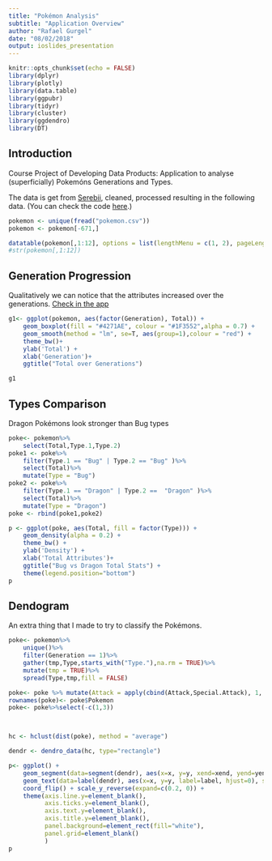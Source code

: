 ```yaml
---
title: "Pokémon Analysis"
subtitle: "Application Overview"
author: "Rafael Gurgel"
date: "08/02/2018"
output: ioslides_presentation
---
```


```r
knitr::opts_chunk$set(echo = FALSE)
library(dplyr)
library(plotly)
library(data.table)
library(ggpubr)
library(tidyr)
library(cluster)
library(ggdendro)
library(DT)
```

## Introduction
Course Project of Developing Data Products: Application to analyse (superficially) Pokemóns Generations and Types. 

The data is get from [Serebii](https://www.serebii.net), cleaned, processed resulting in the following data. (You can check the code [here](https://github.com/rafagurgel/Rpokemon).)

```r
pokemon <- unique(fread("pokemon.csv"))
pokemon <- pokemon[-671,]

datatable(pokemon[,1:12], options = list(lengthMenu = c(1, 2), pageLength = 5, scrollX = TRUE))
#str(pokemon[,1:12])
```

## Generation Progression
Qualitatively we can notice that the attributes increased over the generations. [Check in the app](https://rafaelgurgel.shinyapps.io/pokemon/)

```r
g1<- ggplot(pokemon, aes(factor(Generation), Total)) + 
    geom_boxplot(fill = "#4271AE", colour = "#1F3552",alpha = 0.7) +
    geom_smooth(method = "lm", se=T, aes(group=1),colour = "red") +
    theme_bw()+
    ylab('Total') +
    xlab('Generation')+
    ggtitle("Total over Generations")

g1
```

## Types Comparison
Dragon Pokémons look stronger than Bug types

```r
poke<- pokemon%>%
    select(Total,Type.1,Type.2)
poke1 <- poke%>%
    filter(Type.1 == "Bug" | Type.2 == "Bug" )%>%
    select(Total)%>%
    mutate(Type = "Bug")
poke2 <- poke%>%
    filter(Type.1 == "Dragon" | Type.2 ==  "Dragon" )%>%
    select(Total)%>%
    mutate(Type = "Dragon")
poke <- rbind(poke1,poke2)

p <- ggplot(poke, aes(Total, fill = factor(Type))) + 
    geom_density(alpha = 0.2) +
    theme_bw() +
    ylab('Density') +
    xlab('Total Attributes')+
    ggtitle("Bug vs Dragon Total Stats") + 
    theme(legend.position="bottom")
p
```

## Dendogram
An extra thing that I made to try to classify the Pokémons.
```r
poke<- pokemon%>%
    unique()%>%
    filter(Generation == 1)%>%
    gather(tmp,Type,starts_with("Type."),na.rm = TRUE)%>%
    mutate(tmp = TRUE)%>%
    spread(Type,tmp,fill = FALSE)

poke<- poke %>% mutate(Attack = apply(cbind(Attack,Special.Attack), 1, max),Defense = apply(cbind(Defense,Special.Defense), 1, max))%>% select(-Special.Attack, -Special.Defense)
rownames(poke)<- poke$Pokemon
poke<- poke%>%select(-c(1,3))



hc <- hclust(dist(poke), method = "average")

dendr <- dendro_data(hc, type="rectangle") 

p<- ggplot() + 
    geom_segment(data=segment(dendr), aes(x=x, y=y, xend=xend, yend=yend)) + 
    geom_text(data=label(dendr), aes(x=x, y=y, label=label, hjust=0), size=1.2) +
    coord_flip() + scale_y_reverse(expand=c(0.2, 0)) + 
    theme(axis.line.y=element_blank(),
          axis.ticks.y=element_blank(),
          axis.text.y=element_blank(),
          axis.title.y=element_blank(),
          panel.background=element_rect(fill="white"),
          panel.grid=element_blank()
          )
p
```